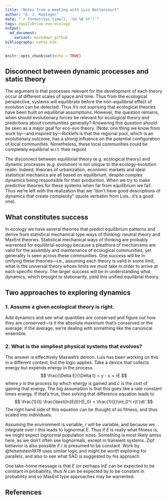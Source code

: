 ```yaml
---
title: "Notes from a meeting with Luis Bettencourt"
author: "A. J. Rominger"
date: "`r format(Sys.time(), '%d %B %Y')`"
tags: equilibrium evo-ecology
output: 
  md_document:
    variant: markdown_github
bibliography: notes.bib
---
```


```r
knitr::opts_chunk$set(echo = TRUE)
```

## Disconnect between dynamic processes and static theory

The argument is that processes relevant for the development of each theory occur at different scales of space and time.  Thus from the ecological perspective, systems will equilibrate before the non-equilibrial effect of evolution can be detected.  Thus it's not suprising that ecological theories have been built on equilibrial assumptions.  However, the question remains, when should evolutionary forces be relevant for ecological theory and predictions about communities generally?  Answering this question should be seen as a major goal for eco-evo theory. (Note: one thing we know from work by---and inspired by---Ricklefs is that the regional pool, which is an evolutionary outcome, has a strong influence on the potential configuration of local communities. Nonetheless, these local communities could be completely equilibrial w.r.t. their region)

The disconnect between equilibrial theory (e.g. ecological theory) and dynamic processes (e.g. evolution) is not unique to the ecology-evolution realm.  Indeed, theories of urbanization, economic markets and ideal statistical mechanics are all based on equilibrium, despite complex dynamics being responsible for their production.  When we try to make predictive theories for these systems when far from equilibrium we fail.  Thus we're left with the realization that we "don't have good descriptions of dynamics that create complexity" (quote verbatim from Luis...it's a good one).

## What constitutes success

In ecology we have several theories that predict equilibrium patterns and derive from statistical mechanical type ways of thinking: neutral theory and MaxEnt theories.  Statistical mechanical ways of thinking are probably warrented for equilibrial ecology because a pleathora of mechanisms are valid for the assembly and maintenance of ecological communities, yet generality is seen across these communities.  One success will be in unifying these theories---i.e., assuming each theory is valid in some limit, what is the universal theory whoes limits we must take in order to arrive at each specific theory.  The larger success will be in understanding what dynamics, which brought to stationarity, yield this unified equilibrial theory.


## Two approaches to exploring dynamics

### 1. Assume a given ecological theory is right.  

Add dynamics and see what quantities are conserved and figure out how they are conserved---is it the absolute maximum that's conserved or the average; if the average, we're dealing with something like the canonical ensemble.

### 2. What is the simpliest physical systems that evolves?

The answer is effecitively Maxwell's demon.  Luis has been working on this in a different context, but the logic applies.  Take a device that collects energy but expends energy in the process.
$$
\frac{\Delta E}{\Delta t} = y - c = rE
$$
where $y$ is the process by which energy is gained and $c$ is the cost of gaining that energy.  The big assumption is that this goes like a rate constant times energy.  If that's true, then solving that difference equation leads to 
$$
\frac{1}{t} \frac{\text{ln}E(t)}{E_0} = \frac{1}{t}\int_0^t r(t')dt'
$$
The right hand side of this equation can be thought of as fitness, and thus scaled into individuals.  

Assuming the environment is variable, $r$ will be variable, and because we integrate over $r$ this leads to lognormal $E$.  Thus if $E$ is really what fitness is, we might expect lognormal population sizes.  Something is most likely amiss here, as we don't often see lognormals, except in transient systems.  Zipf behavior is also possible if $r$ is presumed to be constant.  Work by @felsenstein1978 uses similar logic and might be worth exploring for parallels, and also to see what SAD is suggested by his approach.

One take-home message is that $E$ (or perhaps $\text{ln}E$ can be expected to be constant in probability, thus $N$ can be expected by to be constant in probability and so MaxEnt type approaches may be warrented.

## References
